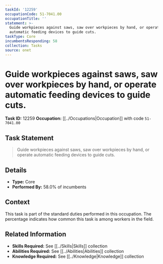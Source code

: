 ```yaml
---
taskId: '12259'
occupationCode: 51-7041.00
occupationTitle: ''
statement: >-
  Guide workpieces against saws, saw over workpieces by hand, or operate
  automatic feeding devices to guide cuts.
taskType: Core
incumbentsResponding: 58
collection: Tasks
source: onet
---
```

# Guide workpieces against saws, saw over workpieces by hand, or operate automatic feeding devices to guide cuts.

**Task ID:** 12259
**Occupation:** [[../Occupations|Occupation]] with code `51-7041.00`

## Task Statement

> Guide workpieces against saws, saw over workpieces by hand, or operate automatic feeding devices to guide cuts.

## Details

- **Type:** Core
- **Performed By:** 58.0% of incumbents

## Context

This task is part of the standard duties performed in this occupation. The percentage indicates how common this task is among workers in the field.

## Related Information

- **Skills Required:** See [[../Skills|Skills]] collection
- **Abilities Required:** See [[../Abilities|Abilities]] collection
- **Knowledge Required:** See [[../Knowledge|Knowledge]] collection
